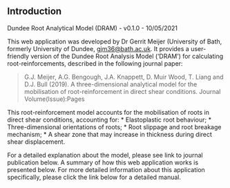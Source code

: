 ## Introduction

Dundee Root Analytical Model (DRAM) - v0.1.0 - 10/05/2021

This web application was developed by Dr Gerrit Meijer (University of Bath, formerly University of Dundee, [gjm36@bath.ac.uk](mailto://gjm36@bath.ac.uk). It provides a user-friendly version of the Dundee Root Analysis Model ('DRAM') for calculating root-reinforcements, described in the following journal paper:

> G.J. Meijer, A.G. Bengough, J.A. Knappett, D. Muir Wood, T. Liang and D.J. Bull (2019). A three-dimensional analytical model for the mobilisation of
root-reinforcement in direct shear conditions. Journal Volume(Issue):Pages

This root-reinforcement model accounts for the mobilisation of roots in direct shear conditions, accounting for:
* Elastoplastic root behaviour;
* Three-dimensional orientations of roots;
* Root slippage and root breakage mechanism;
* A shear zone that may increase in thickness during direct shear displacement.

For a detailed explanation about the model, please see link to journal publication below. A summary of how this web application works is presented below. For more detailed information about this application specifically, please click the link below for a detailed manual.
